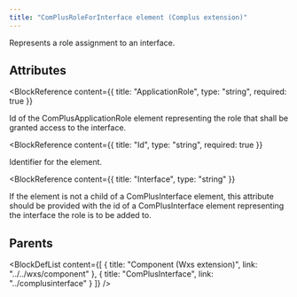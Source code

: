 ```yaml
---
title: "ComPlusRoleForInterface element (Complus extension)"
---
```



Represents a role assignment to an interface.


## Attributes

<BlockWrapper>

  <BlockReference
    content={{
      title: "ApplicationRole",
      type: "string",
      required: true
    }}
  >
  Id of the ComPlusApplicationRole element representing the
   role that shall be granted access to the interface.
  </BlockReference>

  <BlockReference
    content={{
      title: "Id",
      type: "string",
      required: true
    }}
  >
  Identifier for the element.
  </BlockReference>

  <BlockReference
    content={{
      title: "Interface",
      type: "string"
    }}
  >
  If the element is not a child of a ComPlusInterface
   element, this attribute should be provided with the id of a ComPlusInterface
   element representing the interface the role is to be added to.
  </BlockReference>

</BlockWrapper>


## Parents

<BlockDefList content={[
    {
      title: "Component (Wxs extension)",
      link: "../../wxs/component"
    },
    {
      title: "ComPlusInterface",
      link: "../complusinterface"
    }
  ]}
/>